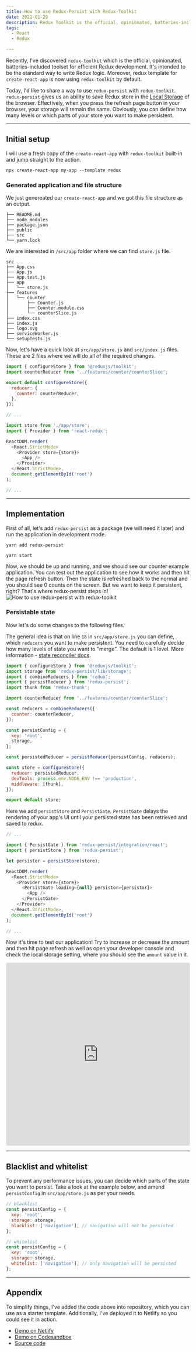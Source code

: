 ```yaml
---
title: How to use Redux-Persist with Redux-Toolkit
date: 2021-01-29
description: Redux Toolkit is the official, opinionated, batteries-included toolset for efficient Redux development. It's intended to be the standard way to write Redux logic.
tags:
  - React
  - Redux

---
```


Recently, I've discovered `redux-toolkit` which is the official, opinionated, batteries-included toolset for efficient Redux development. It's intended to be the standard way to write Redux logic. Moreover, redux template for `create-react-app` is now using `redux-toolkit` by default.

Today, I'd like to share a way to use `redux-persist` with `redux-toolkit`. `redux-persist` gives us an ability to save Redux store in the [Local Storage](https://developer.mozilla.org/en-US/docs/Web/API/Window/localStorage) of the browser. Effectively, when you press the refresh page button in your browser, your storage will remain the same. Obviously, you can define how many levels or which parts of your store you want to make persistent.

---

## Initial setup

I will use a fresh copy of the `create-react-app` with `redux-toolkit` built-in and jump straight to the action.

```
npx create-react-app my-app --template redux
```

### Generated application and file structure

We just genereated our `create-react-app` and we got this file structure as an output.

```
├── README.md
├── node_modules
├── package.json
├── public
├── src
└── yarn.lock
```

We are interested in `/src/app` folder where we can find `store.js` file.

```
src
├── App.css
├── App.js
├── App.test.js
├── app
│   └── store.js
├── features
│   └── counter
│       ├── Counter.js
│       ├── Counter.module.css
│       └── counterSlice.js
├── index.css
├── index.js
├── logo.svg
├── serviceWorker.js
└── setupTests.js
```

Now, let's have a quick look at `src/app/store.js` and `src/index.js` files. These are 2 files where we will do all of the required changes.

```js:title=src/app/store.js
import { configureStore } from '@reduxjs/toolkit';
import counterReducer from '../features/counter/counterSlice';

export default configureStore({
  reducer: {
    counter: counterReducer,
  },
});
```

```js:title=src/index.js
// ...

import store from './app/store';
import { Provider } from 'react-redux';

ReactDOM.render(
  <React.StrictMode>
    <Provider store={store}>
      <App />
    </Provider>
  </React.StrictMode>,
  document.getElementById('root')
);

// ...
```

---

## Implementation

First of all, let's add `redux-persist` as a package (we will need it later) and run the application in development mode.

```
yarn add redux-persist

yarn start
```

Now, we should be up and running, and we should see our counter example application. You can test out the application to see how it works and then hit the page refresh button. Then the state is refreshed back to the normal and you should see 0 counts on the screen. But we want to keep it persistent, right? That's where redux-persist steps in!
![How to use redux-persist with redux-toolkit](/posts/how-to-use-redux-persist-with-redux-toolkit/start.png)

### Persistable state

Now let's do some changes to the following files.

The general idea is that on line `18` in `src/app/store.js` you can define, which `reducers` you want to make persistent. You need to carefully decide how many levels of state you want to "merge". The default is 1 level. More information - [state reconciler docs](https://github.com/rt2zz/redux-persist#state-reconciler).

```js:title=src/app/store.js {2-5,9-11,13-16,18,20-24,26}
import { configureStore } from '@reduxjs/toolkit';
import storage from 'redux-persist/lib/storage';
import { combineReducers } from 'redux';
import { persistReducer } from 'redux-persist';
import thunk from 'redux-thunk';

import counterReducer from '../features/counter/counterSlice';

const reducers = combineReducers({
  counter: counterReducer,
});

const persistConfig = {
  key: 'root',
  storage,
};

const persistedReducer = persistReducer(persistConfig, reducers);

const store = configureStore({
  reducer: persistedReducer,
  devTools: process.env.NODE_ENV !== 'production',
  middleware: [thunk],
});

export default store;
```

Here we add `persistStore` and `PersistGate`. `PersistGate` delays the rendering of your app's UI until your persisted state has been retrieved and saved to redux.

```js:title=src/index.js {3-4,6,11-13}
// ...

import { PersistGate } from 'redux-persist/integration/react';
import { persistStore } from 'redux-persist';

let persistor = persistStore(store);

ReactDOM.render(
  <React.StrictMode>
    <Provider store={store}>
      <PersistGate loading={null} persistor={persistor}>
        <App />
      </PersistGate>
    </Provider>
  </React.StrictMode>,
  document.getElementById('root')
);

// ...
```

Now it's time to test our application! Try to increase or decrease the amount and then hit page refresh as well as open your developer console and check the local storage setting, where you should see the `amount` value in it.

<iframe
  src="https://codesandbox.io/embed/github/ummahusla/react-redux-toolkit-persist/tree/main/?fontsize=14&hidenavigation=1&theme=dark"
  style="width:100%; height:500px; border:0; border-radius: 4px; overflow:hidden;"
  title="react-redux-toolkit-persist"
  allow="accelerometer; ambient-light-sensor; camera; encrypted-media; geolocation; gyroscope; hid; microphone; midi; payment; usb; vr; xr-spatial-tracking"
  sandbox="allow-forms allow-modals allow-popups allow-presentation allow-same-origin allow-scripts"
></iframe>

---

## Blacklist and whitelist

To prevent any performance issues, you can decide which parts of the state you want to persist. Take a look at the example below, and amend `persistConfig` in `src/app/store.js` as per your needs.

```js:title=src/app/store.js
// blacklist
const persistConfig = {
  key: 'root',
  storage: storage,
  blacklist: ['navigation'], // navigation will not be persisted
};

// whitelist
const persistConfig = {
  key: 'root',
  storage: storage,
  whitelist: ['navigation'], // only navigation will be persisted
};
```

---

## Appendix

To simplify things, I've added the code above into repository, which you can use as a starter template. Additionally, I've deployed it to Netlify so you could see it in action.

- [Demo on Netlify](https://react-redux-toolkit-persist.netlify.app)
- [Demo on Codesandbox](https://codesandbox.io/s/react-redux-toolkit-persist-izxb6)
- [Source code](https://github.com/ummahusla/react-redux-toolkit-persist)
